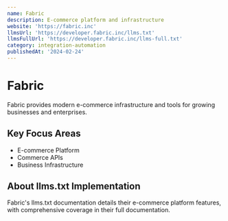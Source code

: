 ```yaml
---
name: Fabric
description: E-commerce platform and infrastructure
website: 'https://fabric.inc'
llmsUrl: 'https://developer.fabric.inc/llms.txt'
llmsFullUrl: 'https://developer.fabric.inc/llms-full.txt'
category: integration-automation
publishedAt: '2024-02-24'
---
```


# Fabric

Fabric provides modern e-commerce infrastructure and tools for growing businesses and enterprises.

## Key Focus Areas

- E-commerce Platform
- Commerce APIs
- Business Infrastructure

## About llms.txt Implementation

Fabric's llms.txt documentation details their e-commerce platform features, with comprehensive coverage in their full documentation.
